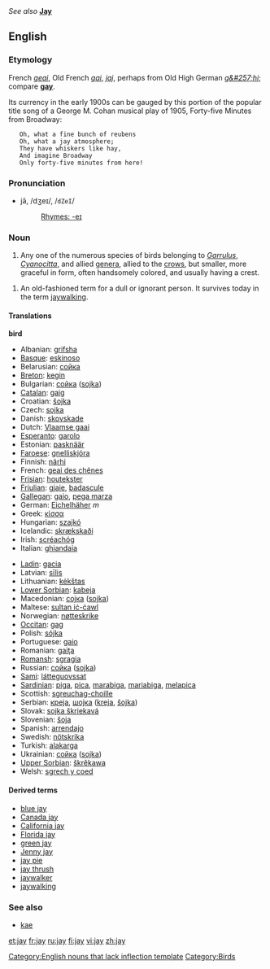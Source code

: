 {{webster}}<br><br>
''See also'' '''[[Jay]]'''

==English==
===Etymology===
French ''[[geai]]'', Old French ''[[gai]]'', ''[[jaj]]'', perhaps from Old High German ''[[g&#257;hi]]''; compare '''[[gay]]'''.

Its currency in the early 1900s can be gauged by this portion of the popular title song of a George M. Cohan musical play of 1905, Forty-five Minutes from Broadway:

    Oh, what a fine bunch of reubens
    Oh, what a jay atmosphere;
    They have whiskers like hay,
    And imagine Broadway
    Only forty-five minutes from here! 

===Pronunciation===
*jā, /dʒeɪ/, /<tt>dZeI</tt>/
*:[[Rhymes:English:-eɪ|Rhymes: -eɪ]]

===Noun===
{{wikipedia}}
{{en-noun}}

#Any one of the numerous species of birds belonging to ''[[Garrulus]]'', ''[[Cyanocitta]]'', and allied [[genus|genera]], allied to the [[crow]]s, but smaller, more graceful in form, often handsomely colored, and usually having a crest.
<!--encyclopedic
#:'''Note:''' The European jay (''[[Garrulus glandarius]]'') is a large and handsomely colored species, having the body pale reddish brown, lighter beneath; tail and wing quills blackish; the primary coverts barred with bright blue and black; throat, tail coverts, and a large spot on the wings, white. Called also [[jay pie]], [[Jenny jay]], and [[kæ]]. The common blue jay (''[[Cyanocitta cristata]]''.), and the related species, are brilliantly colored, and have a large erectile crest. The [[California jay]] (''[[Aphelocoma californica]]''), the ''[[Florida jay]]'' (Aphelcoma floridana), and the [[green jay]] (''[[Xanthoura luxuosa]]''), of Texas and Mexico, are large, handsome, crested species. The [[Canada jay]] (''[[Perisoreus canadensis]]''), and several allied species, are much plainer and have no crest. See [[blue jay]], and [[whisky jack]]. 
-->
#An old-fashioned term for a dull or ignorant person. It survives today in the term [[jaywalking]].
==== Translations ====
<!--DefA-->'''bird'''
{{top}}
<!--languages from A to I go here-->
*Albanian: [[grifsha]]
*[[Basque]]: [[eskinoso]]
*Belarusian: [[сойка]]
*[[Breton]]: [[kegin]]
*Bulgarian: [[сойка]] ([[sojka]])
*[[Catalan]]: [[gaig]]
*Croatian: [[šojka]]
*Czech: [[sojka]]
*Danish: [[skovskade]]
*Dutch: [[Vlaamse gaai]] {{m}}
*[[Esperanto]]: [[garolo]]
*Estonian: [[pasknäär]]
*[[Faroese]]: [[gnelliskjóra]]
*Finnish: [[närhi]]
*French: [[geai des chênes]] {{m}}
*[[Frisian]]: [[houtekster]]
*[[Friulian]]: [[gjaie]], [[badascule]]
*[[Gallegan]]: [[gaio]], [[pega marza]]
*German: [[Eichelhäher]] ''m''
*Greek: [[κίσσα]] '' ''
*Hungarian: [[szajkó]]
*Icelandic: [[skrækskaði]]
*Irish: [[scréachóg]]
*Italian: [[ghiandaia]] '' ''
{{mid}}
<!--languages from J to Z go here-->
*[[Ladin]]: [[gacia]]<!--Note: do not put the scientific name here for the Latin: *Latin: [[Garrulus glandarius]] '' ''-->
*Latvian: [[sīlis]]
*Lithuanian: [[kėkštas]]
*[[Lower Sorbian]]: [[kabeja]]
*Macedonian: [[соjка]] ([[sojka]])
*Maltese: [[sultan iċ-ċawl]]
*Norwegian: [[nøtteskrike]]
*[[Occitan]]: [[gag]]
*Polish: [[sójka]] '' ''
*Portuguese: [[gaio]]
*Romanian: [[gaiţa]]
*[[Romansh]]: [[sgragia]]
*Russian: [[сойка]] ([[sojka]]) '' ''
*[[Sami]]: [[látteguovssat]]
*[[Sardinian]]: [[piga]], [[pica]], [[marabiga]], [[mariabiga]], [[melapica]]
*Scottish: [[sgreuchag-choille]]
*Serbian: [[креjа]], [[шоjка]] ([[kreja]], [[šojka]])
*Slovak: [[sojka škriekavá]]
*Slovenian: [[šoja]]
*Spanish: [[arrendajo]] {{m}}
*Swedish: [[nötskrika]]
*Turkish: [[alakarga]]
*Ukrainian: [[сойка]] ([[sojka]])
*[[Upper Sorbian]]: [[škrěkawa]]
*Welsh: [[sgrech y coed]]
{{bottom}}

====Derived terms====
*[[blue jay]]
*[[Canada jay]]
*[[California jay]]
*[[Florida jay]]
*[[green jay]]
*[[Jenny jay]]
*[[jay pie]]
*[[jay thrush]]<!--(Zoölogy): any one several species of Asiatic singing birds, of the genera ''[[Garrulax]]'', ''[[Grammatoptila]]'', and related genera of the family [[Crateropodidae]]; as; the [[white-throated jay thrush]] (''[[Grammatoptila albogularis]]''), of India.-->
*[[jaywalker]]
*[[jaywalking]]



===See also===
*[[kae]]

[[Category:English nouns that lack inflection template]]
[[Category:Birds]]

[[et:jay]]
[[fr:jay]]
[[ru:jay]]
[[fi:jay]]
[[vi:jay]]
[[zh:jay]]